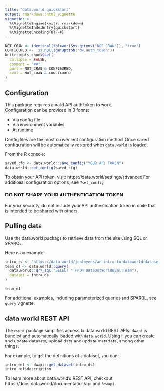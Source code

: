 ```yaml
---
title: "data.world quickstart"
output: rmarkdown::html_vignette
vignette: >
  %\VignetteEngine{knitr::rmarkdown}
  %\VignetteIndexEntry{quickstart}
  %\VignetteEncoding{UTF-8}
---
```

```r
NOT_CRAN <- identical(tolower(Sys.getenv("NOT_CRAN")), "true")
CONFIGURED <- !is.null(getOption("dw.auth_token"))
knitr::opts_chunk$set(
  collapse = FALSE,
  comment = "##",
  purl = NOT_CRAN & CONFIGURED,
  eval = NOT_CRAN & CONFIGURED
)
```

## Configuration

This package requires a valid API auth token to work.  
Configuration can be provided in 3 forms:

* Via config file
* Via environment variables
* At runtime

Config files are the most convenient configuration method. Once saved
configuration will be automatically restored when `data.world` is loaded.

From the R console:
```r
saved_cfg <- data.world::save_config("YOUR API TOKEN")
data.world::set_config(saved_cfg)
```

To obtain your API token, visit: https://data.world/settings/advanced
For additional configuration options, see `?set_config`

### DO NOT SHARE YOUR AUTHENTICATION TOKEN

For your security, do not include your API authentication token in code that
is intended to be shared with others.

## Pulling data

Use the data.world package to retrieve data from the site using SQL or SPARQL.

Here is an example:
```r
intro_ds <- "https://data.world/jonloyens/an-intro-to-dataworld-dataset"
team_df <- data.world::query(
  data.world::qry_sql("SELECT * FROM DataDotWorldBBallTeam"),
  dataset = intro_ds
)

team_df
```

For additional examples, including parameterized queries and SPARQL, 
see `query` vignette.

## data.world REST API

The `dwapi` package simplifies access to data.world REST APIs. 
`dwapi` is bundled and automatically loaded with `data.world`. Using it 
you can create and update datasets, upload data and update metadata, among other things.

For example, to get the definitions of a dataset, you can:
```r
intro_def <- dwapi::get_dataset(intro_ds)
intro_def$description
```

To learn more about data.world's REST API, checkout 
https://docs.data.world/documentation/api and `?dwapi`.

